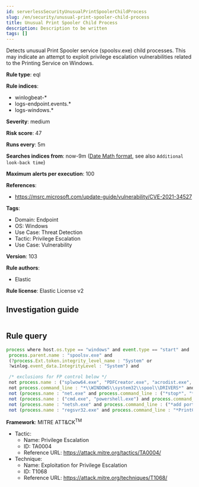 ```yaml
---
id: serverlessSecurityUnusualPrintSpoolerChildProcess
slug: /en/security/unusual-print-spooler-child-process
title: Unusual Print Spooler Child Process
description: Description to be written
tags: []
---
```


<div id="unusual-print-spooler-child-process"></div>

Detects unusual Print Spooler service (spoolsv.exe) child processes. This may indicate an attempt to exploit privilege escalation vulnerabilities related to the Printing Service on Windows.

**Rule type**: eql

**Rule indices**: 

* winlogbeat-*
* logs-endpoint.events.*
* logs-windows.*

**Severity**: medium

**Risk score**: 47

**Runs every**: 5m

**Searches indices from**: now-9m ([Date Math format](((ref))/common-options.html#date-math), see also <DocLink id="serverlessSecurityRulesUiCreate" section="set-the-rules-schedule">`Additional look-back time`</DocLink>)

**Maximum alerts per execution**: 100

**References**: 

* https://msrc.microsoft.com/update-guide/vulnerability/CVE-2021-34527

**Tags**: 

* Domain: Endpoint
* OS: Windows
* Use Case: Threat Detection
* Tactic: Privilege Escalation
* Use Case: Vulnerability

**Version**: 103

**Rule authors**: 

* Elastic

**Rule license**: Elastic License v2

## Investigation guide

```markdown

```

## Rule query

```js
process where host.os.type == "windows" and event.type == "start" and
 process.parent.name : "spoolsv.exe" and
 (?process.Ext.token.integrity_level_name : "System" or
 ?winlog.event_data.IntegrityLevel : "System") and

 /* exclusions for FP control below */
 not process.name : ("splwow64.exe", "PDFCreator.exe", "acrodist.exe", "spoolsv.exe", "msiexec.exe", "route.exe", "WerFault.exe") and
 not process.command_line : "*\\WINDOWS\\system32\\spool\\DRIVERS*" and
 not (process.name : "net.exe" and process.command_line : ("*stop*", "*start*")) and
 not (process.name : ("cmd.exe", "powershell.exe") and process.command_line : ("*.spl*", "*\\program files*", "*route add*")) and
 not (process.name : "netsh.exe" and process.command_line : ("*add portopening*", "*rule name*")) and
 not (process.name : "regsvr32.exe" and process.command_line : "*PrintConfig.dll*")

```

**Framework**: MITRE ATT&CK<sup>TM</sup>

* Tactic:
    * Name: Privilege Escalation
    * ID: TA0004
    * Reference URL: https://attack.mitre.org/tactics/TA0004/
* Technique:
    * Name: Exploitation for Privilege Escalation
    * ID: T1068
    * Reference URL: https://attack.mitre.org/techniques/T1068/

